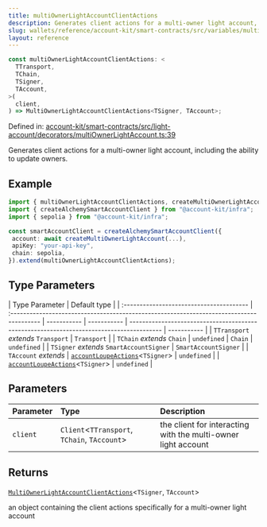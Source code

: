 ```yaml
---
title: multiOwnerLightAccountClientActions
description: Generates client actions for a multi-owner light account, including the ability to update owners.
slug: wallets/reference/account-kit/smart-contracts/src/variables/multiOwnerLightAccountClientActions
layout: reference
---
```


```ts
const multiOwnerLightAccountClientActions: <
  TTransport,
  TChain,
  TSigner,
  TAccount,
>(
  client,
) => MultiOwnerLightAccountClientActions<TSigner, TAccount>;
```

Defined in: [account-kit/smart-contracts/src/light-account/decorators/multiOwnerLightAccount.ts:39](https://github.com/alchemyplatform/aa-sdk/blob/49e74eee8606f480b200b4612d00d950da8a8742/account-kit/smart-contracts/src/light-account/decorators/multiOwnerLightAccount.ts#L39)

Generates client actions for a multi-owner light account, including the ability to update owners.

## Example

```ts
import { multiOwnerLightAccountClientActions, createMultiOwnerLightAccount } from "@account-kit/smart-contracts";
import { createAlchemySmartAccountClient } from "@account-kit/infra";
import { sepolia } from "@account-kit/infra";

const smartAccountClient = createAlchemySmartAccountClient({
 account: await createMultiOwnerLightAccount(...),
 apiKey: "your-api-key",
 chain: sepolia,
}).extend(multiOwnerLightAccountClientActions);
```

## Type Parameters

| Type Parameter                           | Default type                                                                             |
| :--------------------------------------- | :--------------------------------------------------------------------------------------- | ----------- | ----------- | ---------------------------------------------------------------------------------------- | ----------- |
| `TTransport` _extends_ `Transport`       | `Transport`                                                                              |
| `TChain` _extends_ `Chain`               | `undefined`                                                                              | `Chain`     | `undefined` |
| `TSigner` _extends_ `SmartAccountSigner` | `SmartAccountSigner`                                                                     |
| `TAccount` _extends_                     | [`accountLoupeActions`](../../../core/src/variables/accountLoupeActions.mdx)\<`TSigner`> | `undefined` |             | [`accountLoupeActions`](../../../core/src/variables/accountLoupeActions.mdx)\<`TSigner`> | `undefined` |

## Parameters

| Parameter | Type                                          | Description                                                   |
| :-------- | :-------------------------------------------- | :------------------------------------------------------------ |
| `client`  | `Client`\<`TTransport`, `TChain`, `TAccount`> | the client for interacting with the multi-owner light account |

## Returns

[`MultiOwnerLightAccountClientActions`](../type-aliases/MultiOwnerLightAccountClientActions.mdx)\<`TSigner`, `TAccount`>

an object containing the client actions specifically for a multi-owner light account
